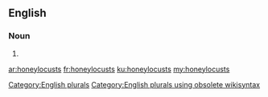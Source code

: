 ==English==

===Noun===
{{head|en}}

# {{plural of|honeylocust}}

[[Category:English plurals]][[Category:English plurals using obsolete wikisyntax]]

[[ar:honeylocusts]]
[[fr:honeylocusts]]
[[ku:honeylocusts]]
[[my:honeylocusts]]